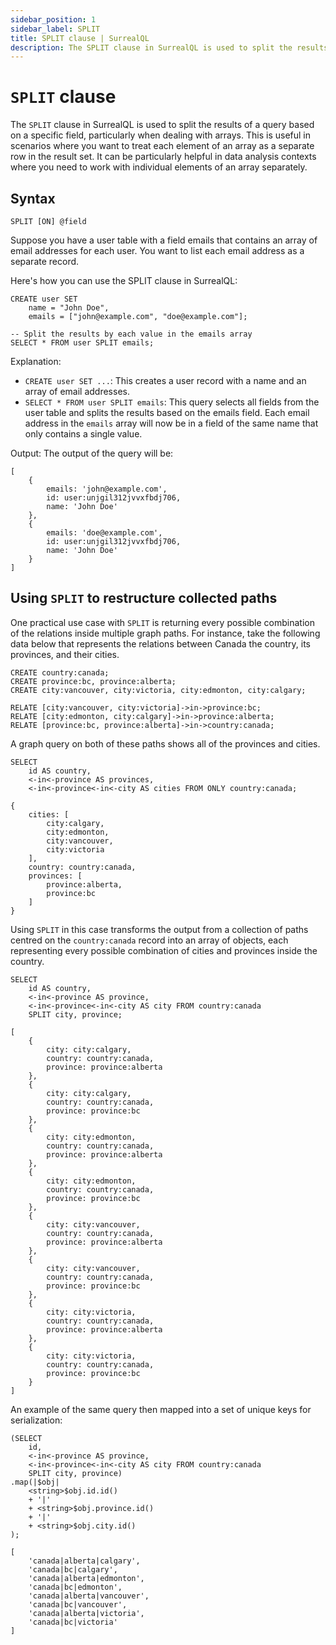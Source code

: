 ---
sidebar_position: 1
sidebar_label: SPLIT
title: SPLIT clause | SurrealQL
description: The SPLIT clause in SurrealQL is used to split the results of a query based on a specific field, particularly when dealing with arrays.
---

# `SPLIT` clause

The `SPLIT` clause in SurrealQL is used to split the results of a query based on a specific field, particularly when dealing with arrays. This is useful in scenarios where you want to treat each element of an array as a separate row in the result set. It can be particularly helpful in data analysis contexts where you need to work with individual elements of an array separately.

## Syntax

```syntax title="Clause Syntax"
SPLIT [ON] @field
```

Suppose you have a user table with a field emails that contains an array of email addresses for each user. You want to list each email address as a separate record.

Here's how you can use the SPLIT clause in SurrealQL:

```surql
CREATE user SET
    name = "John Doe",
    emails = ["john@example.com", "doe@example.com"];

-- Split the results by each value in the emails array
SELECT * FROM user SPLIT emails;
```

Explanation:
- `CREATE user SET ...`: This creates a user record with a name and an array of email addresses.
- `SELECT * FROM user SPLIT emails`: This query selects all fields from the user table and splits the results based on the emails field. Each email address in the `emails` array will now be in a field of the same name that only contains a single value.

Output:
The output of the query will be:

```surql
[
	{
		emails: 'john@example.com',
		id: user:unjgil312jvvxfbdj706,
		name: 'John Doe'
	},
	{
		emails: 'doe@example.com',
		id: user:unjgil312jvvxfbdj706,
		name: 'John Doe'
	}
]
```

## Using `SPLIT` to restructure collected paths

One practical use case with `SPLIT` is returning every possible combination of the relations inside multiple graph paths. For instance, take the following data below that represents the relations between Canada the country, its provinces, and their cities.

```surql
CREATE country:canada;
CREATE province:bc, province:alberta;
CREATE city:vancouver, city:victoria, city:edmonton, city:calgary;

RELATE [city:vancouver, city:victoria]->in->province:bc;
RELATE [city:edmonton, city:calgary]->in->province:alberta;
RELATE [province:bc, province:alberta]->in->country:canada;
```

A graph query on both of these paths shows all of the provinces and cities.

```surql
SELECT 
    id AS country,
    <-in<-province AS provinces,
    <-in<-province<-in<-city AS cities FROM ONLY country:canada;
```

```surql title="Output"
{
	cities: [
		city:calgary,
		city:edmonton,
		city:vancouver,
		city:victoria
	],
	country: country:canada,
	provinces: [
		province:alberta,
		province:bc
	]
}
```

Using `SPLIT` in this case transforms the output from a collection of paths centred on the `country:canada` record into an array of objects, each representing every possible combination of cities and provinces inside the country.

```surql
SELECT
    id AS country,
    <-in<-province AS province,
    <-in<-province<-in<-city AS city FROM country:canada
    SPLIT city, province;
```

```surql title="Output"
[
	{
		city: city:calgary,
		country: country:canada,
		province: province:alberta
	},
	{
		city: city:calgary,
		country: country:canada,
		province: province:bc
	},
	{
		city: city:edmonton,
		country: country:canada,
		province: province:alberta
	},
	{
		city: city:edmonton,
		country: country:canada,
		province: province:bc
	},
	{
		city: city:vancouver,
		country: country:canada,
		province: province:alberta
	},
	{
		city: city:vancouver,
		country: country:canada,
		province: province:bc
	},
	{
		city: city:victoria,
		country: country:canada,
		province: province:alberta
	},
	{
		city: city:victoria,
		country: country:canada,
		province: province:bc
	}
]
```

An example of the same query then mapped into a set of unique keys for serialization:

```surql
(SELECT
    id,
    <-in<-province AS province,
    <-in<-province<-in<-city AS city FROM country:canada
    SPLIT city, province)
.map(|$obj| 
    <string>$obj.id.id() 
    + '|' 
    + <string>$obj.province.id() 
    + '|' 
    + <string>$obj.city.id()
);
```

```surql title="Output"
[
	'canada|alberta|calgary',
	'canada|bc|calgary',
	'canada|alberta|edmonton',
	'canada|bc|edmonton',
	'canada|alberta|vancouver',
	'canada|bc|vancouver',
	'canada|alberta|victoria',
	'canada|bc|victoria'
]
```